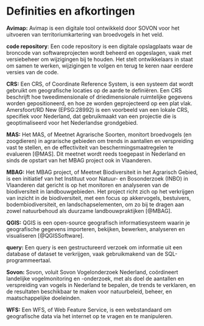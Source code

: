 # Definities en afkortingen

**Avimap:** Avimap is een digitale tool ontwikkeld door SOVON voor het uitvoeren van territoriumkartering van broedvogels in het veld.

**code repository**: Een code repository is een digitale opslagplaats waar de broncode van softwareprojecten wordt beheerd en opgeslagen, vaak met versiebeheer om wijzigingen bij te houden.
Het stelt ontwikkelaars in staat om samen te werken, wijzigingen te volgen en terug te keren naar eerdere versies van de code.

**CRS:** Een CRS, of Coordinate Reference System, is een systeem dat wordt gebruikt om geografische locaties op de aarde te definiëren.
Een CRS beschrijft hoe tweedimensionale of driedimensionale ruimtelijke gegevens worden gepositioneerd, en hoe ze worden geprojecteerd op een plat vlak.
Amersfoort/RD New (EPSG:28992) is een voorbeeld van een lokale CRS, specifiek voor Nederland, dat gebruikmaakt van een projectie die is geoptimaliseerd voor het Nederlandse grondgebied.

**MAS:** Het MAS, of Meetnet Agrarische Soorten, monitort broedvogels (en zoogdieren) in agrarische gebieden om trends in aantallen en verspreiding vast te stellen, en de effectiviteit van beschermingsmaatregelen te evalueren [@MAS].
Dit meetnet wordt reeds toegepast in Nederland en sinds de opstart van het MBAG project ook in Vlaanderen.

**MBAG:** Het MBAG project, of Meetnet Biodiversiteit in het Agrarisch Gebied, is een initiatief van het Instituut voor Natuur- en Bosonderzoek (INBO) in Vlaanderen dat gericht is op het monitoren en analyseren van de biodiversiteit in landbouwgebieden.
Het project richt zich op het verkrijgen van inzicht in de biodiversiteit, met een focus op akkervogels, bestuivers, bodembiodiversiteit, en landschapselementen, om zo bij te dragen aan zowel natuurbehoud als duurzame landbouwpraktijken [@MBAG].

**QGIS:** QGIS is een open-source geografisch informatiesysteem waarin je geografische gegevens importeren, bekijken, bewerken, analyseren en visualiseren [@QGISSoftware].

**query:** Een query is een gestructureerd verzoek om informatie uit een database of dataset te verkrijgen, vaak gebruikmakend van de SQL-programmeertaal.

**Sovon:** Sovon, voluit Sovon Vogelonderzoek Nederland, coördineert landelijke vogelmonitoring en -onderzoek, met als doel de aantallen en verspreiding van vogels in Nederland te bepalen, de trends te verklaren, en de resultaten beschikbaar te maken voor natuurbeleid, beheer, en maatschappelijke doeleinden.

**WFS:** Een WFS, of Web Feature Service, is een webstandaard om geografische data via het internet op te vragen en te manipuleren.

```{=html}
<!--
Definities van begrippen en afkortingen die noodzakelijk zijn om dit document te begrijpen en het protocol op een gepaste manier te kunnen uitvoeren.
-->
```
